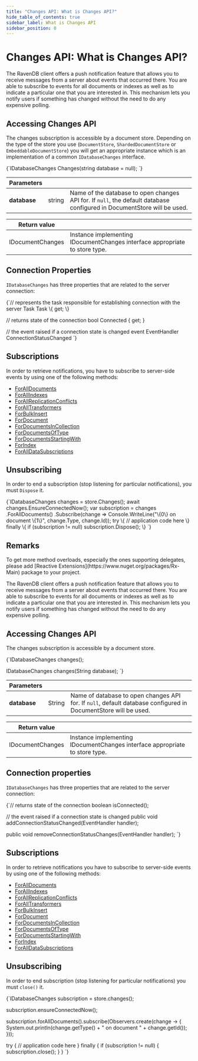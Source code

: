 ---
title: "Changes API: What is Changes API?"
hide_table_of_contents: true
sidebar_label: What is Changes API
sidebar_position: 0
---




# Changes API: What is Changes API?
<LanguageSwitcher supportedLanguages={supportedLanguages} />
<LanguageContent language="csharp">


The RavenDB client offers a push notification feature that allows you to receive messages from a server about events that occurred there.
You are able to subscribe to events for all documents or indexes as well as to indicate a particular one that you are interested in. 
This mechanism lets you notify users if something has changed without the need to do any expensive polling. 

## Accessing Changes API

The changes subscription is accessible by a document store. Depending on the type of the store you use (`DocumentStore`, `ShardedDocumentStore` or `EmbeddableDocumentStore`) you will get an appropriate instance which is an implementation of a common `IDatabaseChanges` interface.

<TabItem value="changes_1" label="changes_1">
<CodeBlock language="csharp">
{`IDatabaseChanges Changes(string database = null);
`}
</CodeBlock>
</TabItem>

| Parameters | | |
| ------------- | ------------- | ----- |
| **database** | string | Name of the database to open changes API for. If `null`, the default database configured in DocumentStore will be used. |

| Return value | |
| ------------- | ----- |
| IDocumentChanges | Instance implementing IDocumentChanges interface appropriate to store type. |

## Connection Properties

`IDatabaseChanges` has three properties that are related to the server connection:

<TabItem value="csharp" label="csharp">
<CodeBlock language="csharp">
{`// represents the task responsible for establishing connection with the server
Task Task \{ get; \}

// returns state of the connection
bool Connected \{ get; \}

// the event raised if a connection state is changed
event EventHandler ConnectionStatusChanged
`}
</CodeBlock>
</TabItem>

## Subscriptions

In order to retrieve notifications, you have to subscribe to server-side events by using one of the following methods:

- [ForAllDocuments](../../client-api/changes/how-to-subscribe-to-document-changes.mdx#foralldocuments)
- [ForAllIndexes](../../client-api/changes/how-to-subscribe-to-index-changes.mdx#forallindexes)
- [ForAllReplicationConflicts](../../client-api/changes/how-to-subscribe-to-replication-conflicts.mdx)
- [ForAllTransformers](../../client-api/changes/how-to-subscribe-to-transformer-changes.mdx)
- [ForBulkInsert](../../client-api/changes/how-to-subscribe-to-bulk-insert-operation-changes.mdx)
- [ForDocument](../../client-api/changes/how-to-subscribe-to-document-changes.mdx#fordocument)
- [ForDocumentsInCollection](../../client-api/changes/how-to-subscribe-to-document-changes.mdx#fordocumentsincollection)
- [ForDocumentsOfType](../../client-api/changes/how-to-subscribe-to-document-changes.mdx#fordocumentsoftype)
- [ForDocumentsStartingWith](../../client-api/changes/how-to-subscribe-to-document-changes.mdx#fordocumentsstartingwith)
- [ForIndex](../../client-api/changes/how-to-subscribe-to-index-changes.mdx#forindex)
- [ForAllDataSubscriptions](../../client-api/changes/how-to-subscribe-to-data-subscription-changes.mdx)

## Unsubscribing

In order to end a subscription (stop listening for particular notifications), you must `Dispose` it.

<TabItem value="changes_2" label="changes_2">
<CodeBlock language="csharp">
{`IDatabaseChanges changes = store.Changes();
await changes.EnsureConnectedNow();
var subscription = changes
        .ForAllDocuments()
        .Subscribe(change => Console.WriteLine("\{0\} on document \{1\}", change.Type, change.Id));
try
\{
    // application code here
\}
finally
\{
    if (subscription != null)
        subscription.Dispose();
\}
`}
</CodeBlock>
</TabItem>

## Remarks

<Admonition type="info" title="Info">
To get more method overloads, especially the ones supporting delegates, please add [Reactive Extensions](https://www.nuget.org/packages/Rx-Main) package to your project.
</Admonition>


</LanguageContent>
<LanguageContent language="java">


The RavenDB client offers a push notification feature that allows you to receive messages from a server about events that occurred there.
You are able to subscribe to events for all documents or indexes as well as to indicate a particular one that you are interested in. 
This mechanism lets you notify users if something has changed without the need to do any expensive polling. 

## Accessing Changes API

The changes subscription is accessible by a document store.

<TabItem value="changes_1" label="changes_1">
<CodeBlock language="java">
{`IDatabaseChanges changes();

IDatabaseChanges changes(String database);
`}
</CodeBlock>
</TabItem>

| Parameters | | |
| ------------- | ------------- | ----- |
| **database** | String | Name of database to open changes API for. If `null`, default database configured in DocumentStore will be used. |

| Return value | |
| ------------- | ----- |
| IDocumentChanges | Instance implementing IDocumentChanges interface appropriate to store type. |

## Connection properties

`IDatabaseChanges` has three properties that are related to the server connection:

<TabItem value="java" label="java">
<CodeBlock language="java">
{`// returns state of the connection
boolean isConnected();

// the event raised if a connection state is changed
public void addConnectionStatusChanged(EventHandler<VoidArgs> handler);

public void removeConnectionStatusChanges(EventHandler<VoidArgs> handler);
`}
</CodeBlock>
</TabItem>

## Subscriptions

In order to retrieve notifications you have to subscribe to server-side events by using one of the following methods:

- [ForAllDocuments](../../client-api/changes/how-to-subscribe-to-document-changes.mdx#foralldocuments)
- [ForAllIndexes](../../client-api/changes/how-to-subscribe-to-index-changes.mdx#forallindexes)
- [ForAllReplicationConflicts](../../client-api/changes/how-to-subscribe-to-replication-conflicts.mdx)
- [ForAllTransformers](../../client-api/changes/how-to-subscribe-to-transformer-changes.mdx)
- [ForBulkInsert](../../client-api/changes/how-to-subscribe-to-bulk-insert-operation-changes.mdx)
- [ForDocument](../../client-api/changes/how-to-subscribe-to-document-changes.mdx#fordocument)
- [ForDocumentsInCollection](../../client-api/changes/how-to-subscribe-to-document-changes.mdx#fordocumentsincollection)
- [ForDocumentsOfType](../../client-api/changes/how-to-subscribe-to-document-changes.mdx#fordocumentsoftype)
- [ForDocumentsStartingWith](../../client-api/changes/how-to-subscribe-to-document-changes.mdx#fordocumentsstartingwith)
- [ForIndex](../../client-api/changes/how-to-subscribe-to-index-changes.mdx#forindex)
- [ForAllDataSubscriptions](../../client-api/changes/how-to-subscribe-to-data-subscription-changes.mdx)

## Unsubscribing

In order to end subscription (stop listening for particular notifications) you must `close()` it.

<TabItem value="changes_2" label="changes_2">
<CodeBlock language="java">
{`IDatabaseChanges subscription = store.changes();

subscription.ensureConnectedNow();

subscription.forAllDocuments().subscribe(Observers.create(change -> \{
    System.out.println(change.getType() + " on document " + change.getId());
\}));

try \{
    // application code here
\} finally \{
    if (subscription != null) \{
        subscription.close();
    \}
\}
`}
</CodeBlock>
</TabItem>


</LanguageContent>

<!---

-->